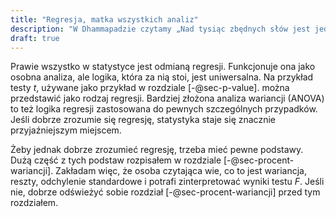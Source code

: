 ```yaml
---
title: "Regresja, matka wszystkich analiz"
description: "W Dhammapadzie czytamy „Nad tysiąc zbędnych słów jest jedno trafne słowo, które słysząc, osiąga się spokój\" (Dhp. 100, tłum. Piotr Jagodziński). Sądzę, że słowem, które Budda miał na myśli, była regresja. Freudowsko regresja może nam się kojarzyć jako cofanie się w rozwoju. Rzeczywiście samo słowo możemy przetłumaczyć jako „krok do tyłu\" i jak raz można powiedzieć, że to dobrze, że się cofamy."
draft: true
---
```


Prawie wszystko w statystyce jest odmianą regresji. Funkcjonuje ona jako osobna analiza, ale logika, która za nią stoi, jest uniwersalna. Na przykład testy *t*, używane jako przykład w rozdziale [-@sec-p-value]. można przedstawić jako rodzaj regresji. Bardziej złożona analiza wariancji (ANOVA) to też logika regresji zastosowana do pewnych szczególnych przypadków. Jeśli dobrze zrozumie się regresję, statystyka staje się znacznie przyjaźniejszym miejscem.

Żeby jednak dobrze zrozumieć regresję, trzeba mieć pewne podstawy. Dużą część z tych podstaw rozpisałem w rozdziale [-@sec-procent-wariancji]. Zakładam więc, że osoba czytająca wie, co to jest wariancja, reszty, odchylenie standardowe i potrafi zinterpretować wyniki testu *F*. Jeśli nie, dobrze odświeżyć sobie rozdział [-@sec-procent-wariancji] przed tym rozdziałem.
